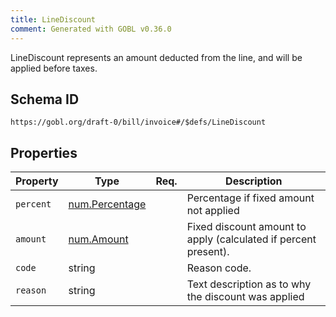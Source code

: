 ```yaml
---
title: LineDiscount
comment: Generated with GOBL v0.36.0
---
```


LineDiscount represents an amount deducted from the line, and will be applied before taxes.

## Schema ID

`https://gobl.org/draft-0/bill/invoice#/$defs/LineDiscount`

## Properties

| Property  | Type                                      | Req. | Description                                                     |
|-----------|-------------------------------------------|------|-----------------------------------------------------------------|
| `percent` | [num.Percentage](/draft-0/num/percentage) |      | Percentage if fixed amount not applied                          |
| `amount`  | [num.Amount](/draft-0/num/amount)         |      | Fixed discount amount to apply (calculated if percent present). |
| `code`    | string                                    |      | Reason code.                                                    |
| `reason`  | string                                    |      | Text description as to why the discount was applied             |

